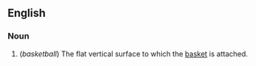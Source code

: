 == English ==

=== Noun ===

# (''basketball'') The flat vertical surface to which the [[basket]] is attached.